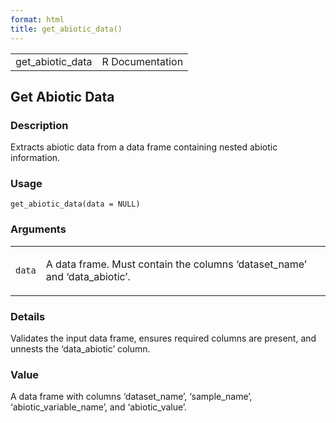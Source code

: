```yaml
---
format: html
title: get_abiotic_data()
---
```


<html><head>
<meta http-equiv="Content-Type" content="text/html; charset=utf-8" />
<meta name="viewport" content="width=device-width, initial-scale=1.0, user-scalable=yes" />
<link rel="stylesheet" href="https://cdn.jsdelivr.net/npm/katex@0.15.3/dist/katex.min.css">
<script type="text/javascript">
const macros = { "\\R": "\\textsf{R}", "\\code": "\\texttt"};
function processMathHTML() {
    var l = document.getElementsByClassName('reqn');
    for (let e of l) { katex.render(e.textContent, e, { throwOnError: false, macros }); }
    return;
}</script>
<script defer src="https://cdn.jsdelivr.net/npm/katex@0.15.3/dist/katex.min.js"
    onload="processMathHTML();"></script>
<link rel="stylesheet" type="text/css" href="R.css" />
</head><body><div class="container"><main>

<table style="width: 100%;"><tr><td>get_abiotic_data</td><td style="text-align: right;">R Documentation</td></tr></table>

<h2>Get Abiotic Data</h2>

<h3>Description</h3>

<p>Extracts abiotic data from a data frame containing nested abiotic
information.
</p>


<h3>Usage</h3>

<pre><code class='language-R'>get_abiotic_data(data = NULL)
</code></pre>


<h3>Arguments</h3>

<table role = "presentation">
<tr><td><code id="data">data</code></td>
<td>
<p>A data frame. Must contain the columns 'dataset_name' and 'data_abiotic'.</p>
</td></tr>
</table>


<h3>Details</h3>

<p>Validates the input data frame, ensures required columns are present, and
unnests the 'data_abiotic' column.
</p>


<h3>Value</h3>

<p>A data frame with columns 'dataset_name', 'sample_name',
'abiotic_variable_name', and 'abiotic_value'.
</p>

</main>

</div>
</body></html>

